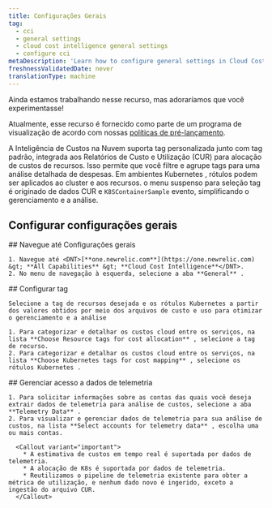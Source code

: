 ```yaml
---
title: Configurações Gerais
tag:
  - cci
  - general settings
  - cloud cost intelligence general settings
  - configure cci
metaDescription: 'Learn how to configure general settings in Cloud Cost Intelligence, including account management, data retention, and notification preferences.'
freshnessValidatedDate: never
translationType: machine
---
```


<Callout title="visualização">
  Ainda estamos trabalhando nesse recurso, mas adoraríamos que você experimentasse!

  Atualmente, esse recurso é fornecido como parte de um programa de visualização de acordo com nossas [políticas de pré-lançamento](/docs/licenses/license-information/referenced-policies/new-relic-pre-release-policy).
</Callout>

A Inteligência de Custos na Nuvem suporta tag personalizada junto com tag padrão, integrada aos Relatórios de Custo e Utilização (CUR) para alocação de custos de recursos. Isso permite que você filtre e agrupe tags para uma análise detalhada de despesas. Em ambientes Kubernetes , rótulos podem ser aplicados ao cluster e aos recursos. o menu suspenso para seleção tag é originado de dados CUR e `K8SContainerSample` evento, simplificando o gerenciamento e a análise.

## Configurar configurações gerais

<Steps>
  <Step>
    ## Navegue até Configurações gerais

    1. Navegue até <DNT>[**one.newrelic.com**](https://one.newrelic.com) &gt; **All Capabilities** &gt; **Cloud Cost Intelligence**</DNT>.
    2. No menu de navegação à esquerda, selecione a aba **General** .
  </Step>

  <Step>
    ## Configurar tag

    Selecione a tag de recursos desejada e os rótulos Kubernetes a partir dos valores obtidos por meio dos arquivos de custo e uso para otimizar o gerenciamento e a análise

    1. Para categorizar e detalhar os custos cloud entre os serviços, na lista **Choose Resource tags for cost allocation** , selecione a tag de recurso.
    2. Para categorizar e detalhar os custos cloud entre os serviços, na lista **Choose Kubernetes tags for cost mapping** , selecione os rótulos Kubernetes .
  </Step>

  <Step>
    ## Gerenciar acesso a dados de telemetria

    1. Para solicitar informações sobre as contas das quais você deseja extrair dados de telemetria para análise de custos, selecione a aba **Telemetry Data** .
    2. Para visualizar e gerenciar dados de telemetria para sua análise de custos, na lista **Select accounts for telemetry data** , escolha uma ou mais contas.

      <Callout variant="important">
        * A estimativa de custos em tempo real é suportada por dados de telemetria.
        * A alocação de K8s é suportada por dados de telemetria.
        * Reutilizamos o pipeline de telemetria existente para obter a métrica de utilização, e nenhum dado novo é ingerido, exceto a ingestão do arquivo CUR.
      </Callout>
  </Step>
</Steps>